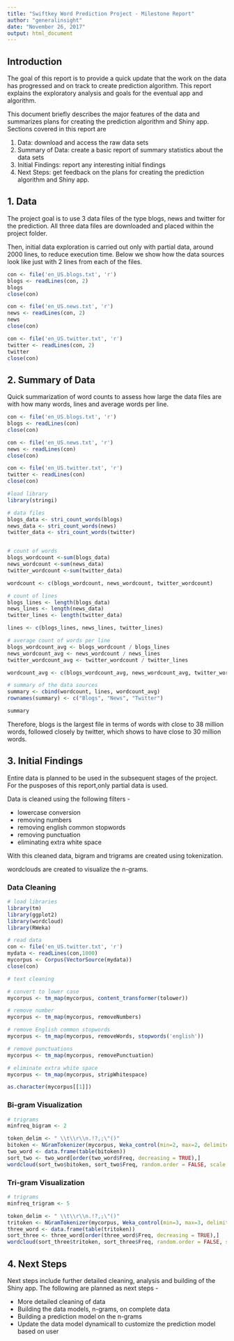 ---
title: "Swiftkey Word Prediction Project - Milestone Report"
author: "generalinsight"
date: "November 26, 2017"
output: html_document
---

## Introduction

The goal of this report is to provide a quick update that the work on the data has progressed and on track to create prediction algorithm. This report explains the exploratory analysis and goals for the eventual app and algorithm. 

This document briefly describes the major features of the data and summarizes plans for creating the prediction algorithm and Shiny app. Sections covered in this report are

 1. Data: download and access the raw data sets
 2. Summary of Data: create a basic report of summary statistics about the data sets
 3. Initial Findings: report any interesting initial findings
 4. Next Steps: get feedback on the plans for creating the prediction algorithm and Shiny app.
 
 
## 1. Data
 
The project goal is to use 3 data files of the type blogs, news and twitter for the prediction. All three data files are downloaded and placed within the project folder. 

Then, initial data exploration is carried out only with partial data, around 2000 lines, to reduce execution time. Below we show how the data sources look like just with 2 lines from each of the files. 


```{r}
con <- file('en_US.blogs.txt', 'r')
blogs <- readLines(con, 2)
blogs
close(con)
```

```{r}
con <- file('en_US.news.txt', 'r')
news <- readLines(con, 2)
news
close(con)
```

```{r}
con <- file('en_US.twitter.txt', 'r')
twitter <- readLines(con, 2)
twitter
close(con)
```

 
## 2. Summary of Data
 
Quick summarization of word counts to assess how large the data files are with how many words, lines and average words per line. 


```{r echo=FALSE, eval=TRUE, warning=FALSE, cache=TRUE}
con <- file('en_US.blogs.txt', 'r')
blogs <- readLines(con)
close(con)
```

```{r echo=FALSE, eval=TRUE, warning=FALSE, cache=TRUE}
con <- file('en_US.news.txt', 'r')
news <- readLines(con)
close(con)
```

```{r echo=FALSE, eval=TRUE, warning=FALSE, cache=TRUE}
con <- file('en_US.twitter.txt', 'r')
twitter <- readLines(con)
close(con)
```


 
```{r}
#load library
library(stringi)

# data files
blogs_data <- stri_count_words(blogs)
news_data <- stri_count_words(news)
twitter_data <- stri_count_words(twitter)


# count of words
blogs_wordcount <-sum(blogs_data)
news_wordcount <-sum(news_data)
twitter_wordcount <-sum(twitter_data)

wordcount <- c(blogs_wordcount, news_wordcount, twitter_wordcount)

# count of lines
blogs_lines <- length(blogs_data)
news_lines <- length(news_data)
twitter_lines <- length(twitter_data)

lines <- c(blogs_lines, news_lines, twitter_lines)

# average count of words per line
blogs_wordcount_avg <- blogs_wordcount / blogs_lines
news_wordcount_avg <- news_wordcount / news_lines
twitter_wordcount_avg <- twitter_wordcount / twitter_lines

wordcount_avg <- c(blogs_wordcount_avg, news_wordcount_avg, twitter_wordcount_avg)

# summary of the data sources
summary <- cbind(wordcount, lines, wordcount_avg)
rownames(summary) <- c("Blogs", "News", "Twitter")

summary
```

Therefore, blogs is the largest file in terms of words with close to 38 million words, followed closely by twitter, which shows to have close to 30 million words.


## 3. Initial Findings

Entire data is planned to be used in the subsequent stages of the project. For the pusposes of this report,only partial data is used. 

Data is cleaned using the following filters - 

 * lowercase conversion
 * removing numbers
 * removing english common stopwords
 * removing punctuation
 * eliminating extra white space
 
With this cleaned data, bigram and trigrams are created using tokenization.

wordclouds are created to visualize the n-grams.


### Data Cleaning

```{r warning=FALSE}
# load libraries
library(tm)
library(ggplot2)
library(wordcloud)
library(RWeka)

# read data
con <- file('en_US.twitter.txt', 'r')
mydata <- readLines(con,1000)
mycorpus <- Corpus(VectorSource(mydata))
close(con)

# text cleaning

# convert to lower case
mycorpus <- tm_map(mycorpus, content_transformer(tolower))

# remove number
mycorpus <- tm_map(mycorpus, removeNumbers)

# remove English common stopwords
mycorpus <- tm_map(mycorpus, removeWords, stopwords('english'))

# remove punctuations
mycorpus <- tm_map(mycorpus, removePunctuation)

# eliminate extra white space
mycorpus <- tm_map(mycorpus, stripWhitespace)

as.character(mycorpus[[1]])

```


### Bi-gram Visualization 

```{r warning=FALSE}
# trigrams
minfreq_bigram <- 2

token_delim <- " \\t\\r\\n.!?,;\"()"
bitoken <- NGramTokenizer(mycorpus, Weka_control(min=2, max=2, delimiters = token_delim))
two_word <- data.frame(table(bitoken))
sort_two <- two_word[order(two_word$Freq, decreasing = TRUE),]
wordcloud(sort_two$bitoken, sort_two$Freq, random.order = FALSE, scale = c(2, 0.35), min.freq = minfreq_bigram, colors = brewer.pal(8, "Dark2"), max.words = 150)
```

### Tri-gram Visualization

```{r warning=FALSE}
# trigrams
minfreq_trigram <- 5

token_delim <- " \\t\\r\\n.!?,;\"()"
tritoken <- NGramTokenizer(mycorpus, Weka_control(min=3, max=3, delimiters = token_delim))
three_word <- data.frame(table(tritoken))
sort_three <- three_word[order(three_word$Freq, decreasing = TRUE),]
wordcloud(sort_three$tritoken, sort_three$Freq, random.order = FALSE, scale = c(2, 0.35), min.freq = minfreq_trigram, colors = brewer.pal(8, "Dark2"), max.words = 150)

```


## 4. Next Steps

Next steps include further detailed cleaning, analysis and building of the Shiny app. The following are planned as next steps - 

 * More detailed cleaning of data
 * Building the data models, n-grams, on complete data
 * Building a prediction model on the n-grams
 * Update the data model dynamicall to customize the prediction model based on user
 
 
 



 
 